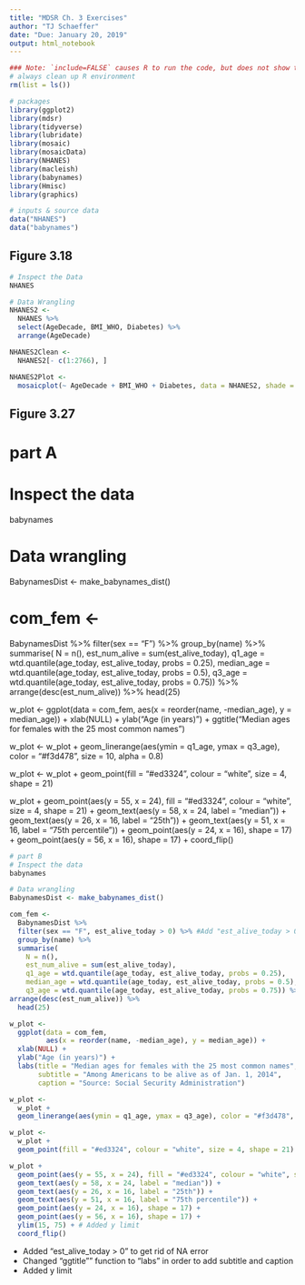 ```yaml
---
title: "MDSR Ch. 3 Exercises" 
author: "TJ Schaeffer"
date: "Due: January 20, 2019"
output: html_notebook
---
```



```r
### Note: `include=FALSE` causes R to run the code, but does not show this chunk in the R Notebook
# always clean up R environment
rm(list = ls())

# packages
library(ggplot2)
library(mdsr)
library(tidyverse)
library(lubridate)
library(mosaic)
library(mosaicData)
library(NHANES)
library(macleish)
library(babynames)
library(Hmisc)
library(graphics)

# inputs & source data
data("NHANES")
data("babynames")
```

## Figure 3.18
```r
# Inspect the Data
NHANES

# Data Wrangling
NHANES2 <-
  NHANES %>%
  select(AgeDecade, BMI_WHO, Diabetes) %>%
  arrange(AgeDecade)

NHANES2Clean <-
  NHANES2[- c(1:2766), ]

NHANES2Plot <-
  mosaicplot(~ AgeDecade + BMI_WHO + Diabetes, data = NHANES2, shade = TRUE, xlab = "AgeDecade")
```

## Figure 3.27

# part A
# Inspect the data
babynames

# Data wrangling
BabynamesDist <- make_babynames_dist()

# com_fem <- 
  BabynamesDist %>% 
  filter(sex == "F") %>% 
  group_by(name) %>% 
  summarise( 
    N = n(), 
    est_num_alive = sum(est_alive_today), 
    q1_age = wtd.quantile(age_today, est_alive_today, probs = 0.25),
    median_age = wtd.quantile(age_today, est_alive_today, probs = 0.5),
    q3_age = wtd.quantile(age_today, est_alive_today, probs = 0.75)) %>%
arrange(desc(est_num_alive)) %>%
  head(25)

w_plot <-
  ggplot(data = com_fem,
         aes(x = reorder(name, -median_age), y = median_age)) +
  xlab(NULL) +
  ylab("Age (in years)") +
  ggtitle("Median ages for females with the 25 most common names") 

w_plot <-
  w_plot +
  geom_linerange(aes(ymin = q1_age, ymax = q3_age), color = "#f3d478", size = 10, alpha = 0.8)

w_plot <-
  w_plot +
  geom_point(fill = "#ed3324", colour = "white", size = 4, shape = 21)

w_plot +
  geom_point(aes(y = 55, x = 24), fill = "#ed3324", colour = "white", size = 4, shape = 21) +
  geom_text(aes(y = 58, x = 24, label = "median")) +
  geom_text(aes(y = 26, x = 16, label = "25th")) +
  geom_text(aes(y = 51, x = 16, label = "75th percentile")) +
  geom_point(aes(y = 24, x = 16), shape = 17) +
  geom_point(aes(y = 56, x = 16), shape = 17) +
  coord_flip()

```r
# part B
# Inspect the data
babynames

# Data wrangling
BabynamesDist <- make_babynames_dist()

com_fem <- 
  BabynamesDist %>% 
  filter(sex == "F", est_alive_today > 0) %>% #Add "est_alive_today > 0" to get rid of NA error
  group_by(name) %>% 
  summarise( 
    N = n(), 
    est_num_alive = sum(est_alive_today), 
    q1_age = wtd.quantile(age_today, est_alive_today, probs = 0.25),
    median_age = wtd.quantile(age_today, est_alive_today, probs = 0.5),
    q3_age = wtd.quantile(age_today, est_alive_today, probs = 0.75)) %>%
arrange(desc(est_num_alive)) %>%
  head(25)

w_plot <-
  ggplot(data = com_fem,
         aes(x = reorder(name, -median_age), y = median_age)) +
  xlab(NULL) +
  ylab("Age (in years)") +
  labs(title = "Median ages for females with the 25 most common names", # Changed "ggtitle"" function to "labs" in order to add subtitle and caption
       subtitle = "Among Americans to be alive as of Jan. 1, 2014",
       caption = "Source: Social Security Administration")

w_plot <-
  w_plot +
  geom_linerange(aes(ymin = q1_age, ymax = q3_age), color = "#f3d478", size = 10, alpha = 0.8)

w_plot <-
  w_plot +
  geom_point(fill = "#ed3324", colour = "white", size = 4, shape = 21)

w_plot +
  geom_point(aes(y = 55, x = 24), fill = "#ed3324", colour = "white", size = 4, shape = 21) +
  geom_text(aes(y = 58, x = 24, label = "median")) +
  geom_text(aes(y = 26, x = 16, label = "25th")) +
  geom_text(aes(y = 51, x = 16, label = "75th percentile")) +
  geom_point(aes(y = 24, x = 16), shape = 17) +
  geom_point(aes(y = 56, x = 16), shape = 17) +
  ylim(15, 75) + # Added y limit
  coord_flip()
```
* Added "est_alive_today > 0" to get rid of NA error
* Changed "ggtitle"" function to "labs" in order to add subtitle and caption
* Added y limit
























